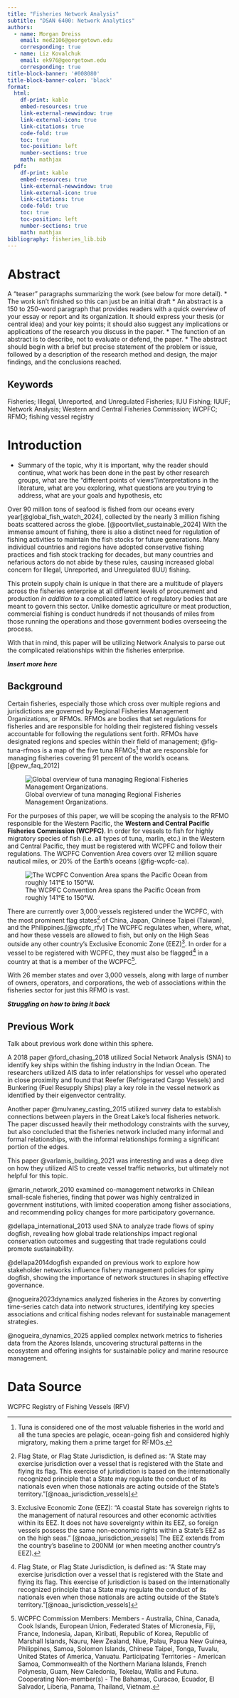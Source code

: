 ```yaml
---
title: "Fisheries Network Analysis"
subtitle: "DSAN 6400: Network Analytics"
authors:
  - name: Morgan Dreiss
    email: med2106@georgetown.edu
    corresponding: true
  - name: Liz Kovalchuk
    email: ek976@georgetown.edu
    corresponding: true
title-block-banner: '#008080'
title-block-banner-color: 'black'
format:
  html:
    df-print: kable
    embed-resources: true
    link-external-newwindow: true
    link-external-icon: true
    link-citations: true
    code-fold: true
    toc: true
    toc-position: left  
    number-sections: true
    math: mathjax
  pdf:
    df-print: kable
    embed-resources: true
    link-external-newwindow: true
    link-external-icon: true
    link-citations: true
    code-fold: true
    toc: true
    toc-position: left  
    number-sections: true
    math: mathjax
bibliography: fisheries_lib.bib
---
```



# Abstract

A "teaser" paragraphs summarizing the work (see below for more detail). 
  * The work isn't finished so this can just be an initial draft
  * An abstract is a 150 to 250-word paragraph that provides readers with a quick overview of your essay or report and its organization. It should express your thesis (or central idea) and your key points; it should also suggest any implications or applications of the research you discuss in the paper.
  * The function of an abstract is to describe, not to evaluate or defend, the paper.
  * The abstract should begin with a brief but precise statement of the problem or issue, followed by a description of the research method and design, the major findings, and the conclusions reached.

## Keywords

Fisheries; Illegal, Unreported, and Unregulated Fisheries; IUU Fishing; IUUF; Network Analysis; Western and Central Fisheries Commission; WCPFC; RFMO; fishing vessel registry

# Introduction

* Summary of the topic, why it is important, why the reader should continue, what work has been done in the past by other research groups, what are the “different points of views”/interpretations in the literature, what are you exploring, what questions are you trying to address, what are your goals and hypothesis, etc


Over 90 million tons of seafood is fished from our oceans every year[@global_fish_watch_2024], collected by the nearly 3 million fishing boats scattered across the globe.  [@poortvliet_sustainable_2024] With the immense amount of fishing, there is also a distinct need for regulation of fishing activities to maintain the fish stocks for future generations. Many individual countries and regions have adopted conservative fishing practices and fish stock tracking for decades, but many countries and nefarious actors do not abide by these rules, causing increased global concern for Illegal, Unreported, and Unregulated (IUU) fishing. 

This protein supply chain is unique in that there are a multitude of players across the fisheries enterprise at all different levels of procurement and production *in addition to* a complicated lattice of regulatory bodies that are meant to govern this sector. Unlike domestic  agriculture or meat production, commercial fishing is conduct hundreds if not thousands of miles from those running the operations and those government bodies overseeing the process.

With that in mind, this paper will be utilizing Network Analysis to parse out the complicated relationships within the fisheries enterprise.

***Insert more here***

## Background

Certain fisheries, especially those which cross over multiple regions and jurisdictions are governed by Regional Fisheries Management Organizations, or RFMOs. RFMOs are bodies that set regulations for fisheries and are responsible for holding their registered fishing vessels accountable for following the regulations sent forth. RFMOs have designated regions and species within their field of management; @fig-tuna-rfmos is a map of the five tuna RFMOs[^1] that are responsible for managing fisheries covering 91 percent of the world's oceans.[@pew_faq_2012] 

![Global overview of tuna managing Regional Fisheries Management Organizations.](images/tuna_rfmos.png){#fig-tuna-rfmos}

For the purposes of this paper, we will be scoping the analysis to the RFMO responsible for the Western Pacific, the **Western and Central Pacific Fisheries Commission (WCPFC)**. In order for vessels to fish for highly migratory species of fish (i.e. all types of tuna, marlin, etc.) in the Western and Central Pacific, they must be registered with WCPFC and follow their regulations. The WCPFC Convention Area covers over 12 million square nautical miles, or 20% of the Earth’s oceans (@fig-wcpfc-ca). 

![The WCPFC Convention Area spans the Pacific Ocean from roughly 141°E to 150°W.](images/wcpfc_ca.png){#fig-wcpfc-ca}

There are currently over 3,000 vessels registered under the WCPFC, with the most prominent flag states[^3] of China, Japan, Chinese Taipei (Taiwan), and the Philippines.[@wcpfc_rfv] The WCPFC regulates when, where, what, and how these vessels are allowed to fish, but only on the High Seas outside any other country’s Exclusive Economic Zone (EEZ)[^4]. In order for a vessel to be registered with WCPFC, they must also be flagged[^3] in a country at that is a member of the WCPFC[^longnote].

With 26 member states and over 3,000 vessels, along with large of number of owners, operators, and corporations, the web of associations within the fisheries sector for just this RFMO is vast. 

***Struggling on how to bring it back***


[^1]: Tuna is considered one of the most valuable fisheries in the world and all the tuna species are pelagic, ocean-going fish and considered highly migratory, making them a prime target for RFMOs. 

[^3]: Flag State, or Flag State Jurisdiction, is defined as: "A State may exercise jurisdiction over a vessel that is registered with the State and flying its flag. This exercise of jurisdiction is based on the internationally recognized principle that a State may regulate the conduct of its nationals even when those nationals are acting outside of the State’s territory."[@noaa_jurisdiction_vessels]

[^4]: Exclusive Economic Zone (EEZ): "A coastal State has sovereign rights to the management of natural resources and other economic activities within its EEZ. It does not have sovereignty within its EEZ, so foreign vessels possess the same non-economic rights within a State’s EEZ as on the high seas." [@noaa_jurisdiction_vessels] The EEZ extends from the country's baseline to 200NM (or when meeting another country's EEZ).

[^longnote]: WCPFC Commission Members:
Members - Australia, China, Canada, Cook Islands, European Union, Federated States of Micronesia, Fiji, France, Indonesia, Japan, Kiribati, Republic of Korea, Republic of Marshall Islands, Nauru, New Zealand, Niue, Palau, Papua New Guinea, Philippines, Samoa, Solomon Islands, Chinese Taipei, Tonga, Tuvalu, United States of America, Vanuatu.
Participating Territories - American Samoa, Commonwealth of the Northern Mariana Islands, French     Polynesia, Guam, New Caledonia, Tokelau, Wallis and Futuna.
Cooperating Non-member(s) - The Bahamas, Curacao, Ecuador, El Salvador, Liberia, Panama, Thailand, Vietnam.


## Previous Work

Talk about previous work done within this sphere.

A 2018 paper @ford_chasing_2018 utilized Social Network Analysis (SNA) to identify key ships within the fishing industry in the Indian Ocean. The researchers utilized AIS data to infer relationships for vessel who operated in close proximity and found that Reefer (Refrigerated Cargo Vessels) and Bunkering (Fuel Resupply Ships) play a key role in the vessel network as identified by their eigenvector centrality.

Another paper @mulvaney_casting_2015 utilized survey data to establish connections between players in the Great Lake's local fisheries network. The paper discussed heavily their methodology constraints with the survey, but also concluded that the fisheries network included many informal and formal relationships, with the informal relationships forming a significant portion of the edges.

This paper @varlamis_building_2021 was interesting and was a deep dive on how they utilized AIS to create vessel traffic networks, but ultimately not helpful for this topic. 

@marin_network_2010 examined co-management networks in Chilean small-scale fisheries, finding that power was highly centralized in government institutions, with limited cooperation among fisher associations, and recommending policy changes for more participatory governance.

@dellapa_international_2013 used SNA to analyze trade flows of spiny dogfish, revealing how global trade relationships impact regional conservation outcomes and suggesting that trade regulations could promote sustainability.

@dellapa2014dogfish expanded on previous work to explore how stakeholder networks influence fishery management policies for spiny dogfish, showing the importance of network structures in shaping effective governance.

@nogueira2023dynamics analyzed fisheries in the Azores by converting time-series catch data into network structures, identifying key species associations and critical fishing nodes relevant for sustainable management strategies.

@nogueira_dynamics_2025 applied complex network metrics to fisheries data from the Azores Islands, uncovering structural patterns in the ecosystem and offering insights for sustainable policy and marine resource management.

# Data Source

WCPFC Registry of Fishing Vessels (RFV)